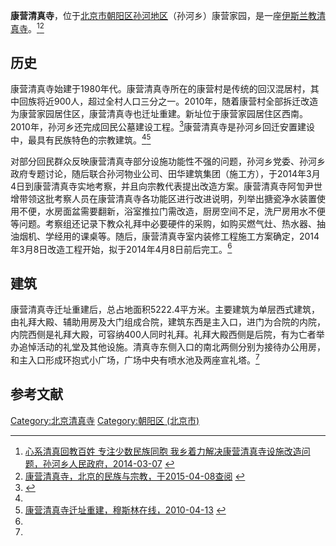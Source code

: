 {{Coord|40.032949|116.539062|type:landmark_region:CN-11_source:GoogleMaps|display=title}}
'''康营清真寺'''，位于[[北京市|北京市]][[朝阳区|朝阳区]][[孙河地区|孙河地区]]（孙河乡）康营家园，是一座[[伊斯兰教|伊斯兰教]][[清真寺|清真寺]]。<ref name=shx>[http://sunhe.gov.cn/baokan/index.php/Index/paper/id/108 心系清真回教百姓 专注少数民族同胞 我乡着力解决康营清真寺设施改造问题，孙河乡人民政府，2014-03-07] {{webarchive|url=https://web.archive.org/web/20150413203429/http://sunhe.gov.cn/baokan/index.php/Index/paper/id/108 |date=2015-04-13 }}</ref><ref>[http://www.bjethnic.gov.cn/zjhd/zjhdDetail.asp?pos=82&id=5852 康营清真寺，北京的民族与宗教，于2015-04-08查阅] {{webarchive|url=https://web.archive.org/web/20120409130736/http://www.bjethnic.gov.cn/zjhd/zjhdDetail.asp?pos=82&id=5852 |date=2012-04-09 }}</ref>

==历史==
康营清真寺始建于1980年代。康营清真寺所在的康营村是传统的回汉混居村，其中回族将近900人，超过全村人口三分之一。2010年，随着康营村全部拆迁改造为康营家园居住区，康营清真寺也迁址重建。新址位于康营家园居住区西南。2010年，孙河乡还完成回民公墓建设工程。<ref>{{Cite web |url=http://www.bjchy.gov.cn/dynamic/news/8a24fe832d940c56012da13043aa00fe.html |title=朝阳区孙河乡2010年推进民生工作成效明显，北京朝阳，2011-01-20 |access-date=2015-04-08 |archive-date=2015-09-23 |archive-url=https://web.archive.org/web/20150923191349/http://www.bjchy.gov.cn/dynamic/news/8a24fe832d940c56012da13043aa00fe.html }}</ref>康营清真寺是孙河乡回迁安置建设中，最具有民族特色的宗教建筑。<ref name=shx/><ref name=mslzx>[http://www.muslimwww.com/html/2010/guoji_0413/5403.html 康营清真寺迁址重建，穆斯林在线，2010-04-13] {{webarchive|url=https://web.archive.org/web/20150415124325/http://www.muslimwww.com/html/2010/guoji_0413/5403.html |date=2015-04-15 }}</ref>

对部分回民群众反映康营清真寺部分设施功能性不强的问题，孙河乡党委、孙河乡政府专题讨论，随后联合孙河物业公司、田华建筑集团（施工方），于2014年3月4日到康营清真寺实地考察，并且向宗教代表提出改造方案。康营清真寺阿訇尹世增带领这批考察人员在康营清真寺各功能区进行改进说明，列举出搪瓷净水装置使用不便，水房面盆需要翻新，浴室推拉门需改造，厨房空间不足，洗尸房用水不便等问题。考察组还记录下教众礼拜中必要硬件的采购，如购买燃气灶、热水器、抽油烟机、学经用的课桌等。随后，康营清真寺室内装修工程施工方案确定，2014年3月8日改造工程开始，拟于2014年4月8日前后完工。<ref name=shx/>

==建筑==
康营清真寺迁址重建后，总占地面积5222.4平方米。主要建筑为单层西式建筑，由礼拜大殿、辅助用房及大门组成合院，建筑东西是主入口，进门为合院的内院，内院西侧是礼拜大殿，可容纳400人同时礼拜。礼拜大殿西侧是后院，有为亡者举办追悼活动的礼堂及其他设施。清真寺东侧入口的南北两侧分别为接待办公用房，和主入口形成环抱式小广场，广场中央有喷水池及两座宣礼塔。<ref name=mslzx/>

==参考文献==
{{reflist}}

[[Category:北京清真寺|Category:北京清真寺]]
[[Category:朝阳区_(北京市)|Category:朝阳区 (北京市)]]